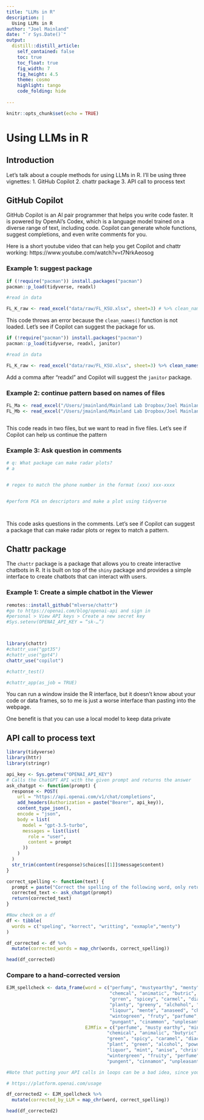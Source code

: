 ```yaml
---
title: "LLMs in R"
description: |
  Using LLMs in R
author: "Joel Mainland"
date: "`r Sys.Date()`"
output:
  distill::distill_article:
    self_contained: false
    toc: true
    toc_float: true
    fig_width: 7
    fig_height: 4.5
    theme: cosmo
    highlight: tango
    code_folding: hide
  
---
```


```r
knitr::opts_chunk$set(echo = TRUE)
```

# Using LLMs in R

## Introduction

Let's talk about a couple methods for using LLMs in R. I'll be using three vignettes:
1. GitHub Copilot
2. chattr package
3. API call to process text

## GitHub Copilot

GitHub Copilot is an AI pair programmer that helps you write code faster. It is powered by OpenAI's Codex, which is a language model trained on a diverse range of text, including code. Copilot can generate whole functions, suggest completions, and even write comments for you.

Here is a short youtube video that can help you get Copilot and chattr working:
https://www.youtube.com/watch?v=t7NrkAeosog

### Example 1: suggest package
```r
if (!require("pacman")) install.packages("pacman")
pacman::p_load(tidyverse, readxl)

#read in data

FL_K_raw <- read_excel("data/raw/FL_KSU.xlsx", sheet=3) # %>% clean_names()

```

This code throws an error because the `clean_names()` function is not loaded. Let's see if Copilot can suggest the package for us.

```r
if (!require("pacman")) install.packages("pacman")
pacman::p_load(tidyverse, readxl, janitor)

#read in data

FL_K_raw <- read_excel("data/raw/FL_KSU.xlsx", sheet=3) %>% clean_names()
```

Add a comma after "readxl" and Copilot will suggest the `janitor` package.



### Example 2: continue pattern based on names of files
```r

FL_Ma <- read_excel("/Users/jmainland/Mainland Lab Dropbox/Joel Mainland/AROMA methods paper/data/raw/FL_monell_A.xlsx", sheet = 3) 
FL_Mb <- read_excel("/Users/jmainland/Mainland Lab Dropbox/Joel Mainland/AROMA methods paper/data/raw/FL_monell_B.xlsx", sheet = 3) 



```

This code reads in two files, but we want to read in five files. Let's see if Copilot can help us continue the pattern

### Example 3: Ask question in comments
```r

# q: What package can make radar plots?
# a


# regex to match the phone number in the format (xxx) xxx-xxxx


#perform PCA on descriptors and make a plot using tidyverse




```

This code asks questions in the comments. Let's see if Copilot can suggest a package that can make radar plots or regex to match a pattern.

## Chattr package

The `chattr` package is a package that allows you to create interactive chatbots in R. It is built on top of the `shiny` package and provides a simple interface to create chatbots that can interact with users.

### Example 1: Create a simple chatbot in the Viewer
```r
remotes::install_github("mlverse/chattr")
#go to https://openai.com/blog/openai-api and sign in
#personal > View API keys > Create a new secret key
#Sys.setenv(OPENAI_API_KEY = “sk-…”)



library(chattr)
#chattr_use("gpt35")
#chattr_use("gpt4")
chattr_use("copilot")

#chattr_test()

#chattr_app(as_job = TRUE)

```

You can run a window inside the R interface, but it doesn’t know about your code or data frames, so to me is just a worse interface than pasting into the webpage.

One benefit is that you can use a local model to keep data private

## API call to process text

```r
library(tidyverse)
library(httr)
library(stringr)

api_key <- Sys.getenv("OPENAI_API_KEY")
# Calls the ChatGPT API with the given prompt and returns the answer
ask_chatgpt <- function(prompt) {
  response <- POST(
    url = "https://api.openai.com/v1/chat/completions", 
    add_headers(Authorization = paste("Bearer", api_key)),
    content_type_json(),
    encode = "json",
    body = list(
      model = "gpt-3.5-turbo",
      messages = list(list(
        role = "user", 
        content = prompt
      ))
    )
  )
  str_trim(content(response)$choices[[1]]$message$content)
}

correct_spelling <- function(text) {
  prompt = paste("Correct the spelling of the following word, only returning the corrected word itself. All words refer to smells, so correct to a word that might be used to describe an odor or desribe a chemical:", text)
  corrected_text <- ask_chatgpt(prompt)
  return(corrected_text)
}

#Now check on a df
df <- tibble(
  words = c("speling", "korrect", "writting", "exmaple","menty")
)

df_corrected <- df %>%
  mutate(corrected_words = map_chr(words, correct_spelling))

head(df_corrected)
```

### Compare to a hand-corrected version
```r
EJM_spellcheck <- data_frame(word = c("perfumy", "mustyearthy", "menty", "buteric", "sulpher", "cinnamons", "vanallyn", 
                                      "chemcal", "animatic", "butric", "chloine", "chorine", "searmint", "medicnal", "tanic", 
                                      "grren", "spicey", "carmel", "diasiteal", "carmalized", "aromatica", "antaseptic",
                                      "planty", "greeny", "alchohol", "pwder", "friuty", "sweey", "greenage", "acidiic", "saopy",
                                      "liqour", "mente", "anaseed", "chrismas", "seasfood", "strng", "unplesent", "sublte", "moutwash",
                                      "wintogreen", "fruty", "parfume", "vegatable", "overriped", "citronellaish", "sauekruat", "oinion",
                                      "pungant", "cinammon", "unplesant", "anticeptic"),
                             EJMfix = c("perfume", "musty earthy", "mint", "butyric", "sulphur", "cinnamon", "vanillin", 
                                     "chemical", "animalic", "butyric", "chlorine", "chlorine", "spearmint", "medicinal", "tannic", 
                                     "green", "spicy", "caramel", "diacetyl", "caramelized", "aromatic", "antiseptic",
                                     "plant", "green", "alcohol", "powder", "fruity", "sweet", "green", "acidic", "soapy",
                                     "liquor", "mint", "anise", "christmas", "seafood", "strong", "unpleasent", "subtle", "mouhtwash",
                                     "wintergreen", "fruity", "perfume", "vegetable", "overripe", "citronella", "sauerkraut", "onion",
                                     "pungent", "cinnamon", "unpleasant", "antiseptic"))

#Note that putting your API calls in loops can be a bad idea, since you are spending money on each call. That said, the API is pretty cheap.

# https://platform.openai.com/usage

df_corrected2 <- EJM_spellcheck %>%
  mutate(corrected_by_LLM = map_chr(word, correct_spelling))

head(df_corrected2)

```
